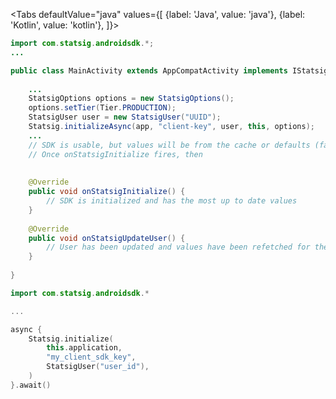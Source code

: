 
<Tabs
  defaultValue="java"
  values={[
    {label: 'Java', value: 'java'},
    {label: 'Kotlin', value: 'kotlin'},
  ]}>
  <TabItem value="java">

```java
import com.statsig.androidsdk.*;
...

public class MainActivity extends AppCompatActivity implements IStatsigCallback {
    
    ...
    StatsigOptions options = new StatsigOptions();
    options.setTier(Tier.PRODUCTION);
    StatsigUser user = new StatsigUser("UUID");
    Statsig.initializeAsync(app, "client-key", user, this, options);
    ...
    // SDK is usable, but values will be from the cache or defaults (false for gates, {} for configs)
    // Once onStatsigInitialize fires, then 
    
    
    @Override
    public void onStatsigInitialize() {
        // SDK is initialized and has the most up to date values
    }
    
    @Override
    public void onStatsigUpdateUser() {
        // User has been updated and values have been refetched for the new user
    }
    
}
```

  </TabItem>
  <TabItem value="kotlin">

```kotlin
import com.statsig.androidsdk.*

...

async {
    Statsig.initialize(
        this.application,
        "my_client_sdk_key",
        StatsigUser("user_id"),
    )
}.await()
```

  </TabItem>
</Tabs>

